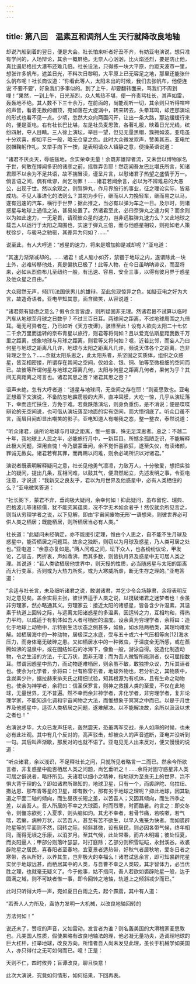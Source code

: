 ```yaml
---
---
---
```

title: 第八回　温素互和调剂人生 天行就降改良地轴
---



却说汽船到着的翌日，便是大会。社长怕来听者好丑不齐，有妨亚电演说，想只准有学问的，入场辩论，其余一概屏绝。无奈人心汹汹，比火焰还烈，要是防止他，真比遏尼格拉大瀑布还难几倍。社长设法，只得拣一块大平原，约距天波市一里，想张许多帆布，遮盖日光，不料次日黎明，大平原上已无容足之地，那里还能张什么帆布呢！社长商议道：“你看此等人，太阳未出的时候，我们去张帆布，他便连说‘不要不要’，好象我们多事似的。到了上午，却要翻转面来，骂我们不周到哩！”果然，一到上午，日光渐烈，众人焦热不堪，便一齐责骂社长，其声如雷，轰轰地不绝。其人数不下三十余万，在前面的，尚能观听一切，其余则只听得喧哗的声音，看着无数的帽顶，宛如落在大旋涡中，转来转去，头晕耳鸣，却连那演坛的形式也看不见一点。少顷，忽然大众向两面闪开，让出一条大路，那边缓缓行来的，便是亚电。右有社长巴比堪，左是社员麦思敦，各著礼服，映着日光光线，缤纷四射，夺人目睛。三人徐上演坛，举目一望，但见无量黑帽，簇拥如波。亚电虽十分欢喜，却如平日一般，略无仓皇之色。此时大众微发欢声，赞美其志。亚电忙脱帽鞠躬作礼，又举手向下一按，是表明请众人镇静之意，便操英语说道：

“诸君不厌炎天，辱临兹地，余实荣幸无量！余既非雄辩者流，又未尝以博物家名于世，何敢在博闻多识的诸彦之前，摇唇弄舌耶！然窃闻吾友巴比堪氏所言，知诸君颇不以余为不足共语，故不揣冒渎，谨呈片言，以慰诸君子热望之盛情于万一。倘言语之间，偶有纰谬，尚乞勿罪！……诸君若闻余言，必以为不辨难易的大愚公，出现于世。然以余观之，则驾弹丸，作月界旅行的事业，征之理论实际，皆易成功。不见人事进化的法则么？其初为步行，继而以人力挽轻车，继而易之以马，遂有迅速的汽车，横行于世界；据此推之，当必有以弹为车之一日。及尔时，则诸惑星与地球上通信之法，甚易处置了。然诸君至此，必曰奈弹丸之速力何？而余则以为如此速力，一无足畏，请观彼众星的速力，岂非远胜弹丸速力么？又此地球之载吾人以运行于太阳之周围也，实速于弹丸三倍，而与他惑星相较，则宛如老人策杖徐步，与骏马之驰驱，其差异为何如？……”

说至此，有人大呼道：“惑星的速力，将来是增加抑是减却呢？”亚电道：

“其速力渐渐减却的。……诸君！或人脑小如芥，禁锢于地球之内，遂谓除此一块土外，必难转移他处，真是偏执已极了！此等人物，在今日虽呐呐诽议，而至将来，必如从烈伯布儿至纽约一般，有迅速、容易、安全三事，以得有彼月界于惑星及他众星之自由。”

大众寂然无声，倾[11]法国侠男儿的雄辩。至此忽现惊异之色，如疑亚电之好为大言，故造奇语者。亚电早知其意，面含微笑，从容说道：

“诸君颇有疑虑之意么？假令余言皆虚，则所疑固非无理。然诸君曷不试算以临时汽车从地球至月球之日数乎？不过三百日耳。两球间之距离，不过地球周围之九倍耳。毫无可异者在，乃已如听《天方夜谭》，骇怪至此！设有人欲向太阳二十七亿二千余万里而运转的奈布青星以旅行，则君等将何如？且以爱克佉斯星距我数千万里之距离，想象地球与月球之距离，则君等又将何如？噫，近若比邻，而妄人乃曰何星与地球之距离凡几许，地球与太阳之距离凡几许，频说天体各个之距离，岂非背理之至么？……余就太阳系思之，此太阳系者，系坚固之实质体，组织之众惑星，皆互相密接，所谓存在其间之空间，仅如金、银、铜、铂等至微极细的空间而已。故彼等所谓何星与地球之距离几何，太阳与何星之距离几何者，果何为乎？其间无真距离之可言也。诸君其思之否？诸君其思之否？”

语声未绝，忽有大呼者道：“道星与地球间，无空间之存在耶！”则麦思敦也。亚电正想着下文演说，不备防忽地霹雳般的大声，直冲耳膜，大吃一惊，几乎从演坛落下，幸而连忙扶住，方免于难。若竟跌落演坛，则身负重伤，是不消说；便是喋喋辩论的无空间说，也可借从演坛落至地面的实有空间，而大悟彻底了。听众口虽不言，而眉目间却显出嘲笑的影子。亚电知道人有嘲我之态，整一整衣，泰然说道：

“听众诸君，适所论地球与月球之距离，惟一细事，殊无足深思者。总之：不越二十年，我地球上人民之半，必能旅行月中，一新耳目。所憾余孤陋乏识，不能解释此极大问题，深用自愧！今乃屡蒙垂问，余不觉忻喜欲狂，遂至失仪，有渎诸颜，罪诚无赦矣。诸君若宥其罪，而再赐以问难，则余必竭所识以对诸君。”

演说者既表明解释疑问之意，社长见他勇气凛凛，力敌万人，十分敬爱，想把实验上的疑问，提出几条，互相问难，以鼓其气，便肃然起立，先述发明之事，令亚电注意，才说道：“我新交之良友乎，君以为月世界及他惑星中，必有人类栖住的么？”亚电微笑答道：

“社长阁下，蒙君不弃，垂询极大疑问，余幸何如！抑此疑问，虽布留佗、瑞典、巴格波儿等诸硕儒，犹不能究其蕴奥，况不学无术如余者乎！然仅就余所见言之，则当从穷理学者之说，以下见解，即由‘宇宙间废物无形’一语想来，则彼世界必可供人类之栖居；既能栖居，则所栖居当必有人类。”

社长道：“此疑问未经确定，亦不能援引定理，惟由个人思之，自不能不生月球及惑星中，能否栖居之问题耳。故余之独断，则窃以为月球及惑星，乃人类可居之处也。”亚电道：“余意亦复如是。”两人问难之间，坛下众人，也各纷纷议论，甲发论，乙驳击，丙折衷，声如鼎沸，而其多数，则皆执月界及惑星中无可居人类之理。其说道：“若人类欲栖居他世界中，则天授的性质，必当随惑星与太阳的距离而大行变革，否则或为大热力所炙，或为大寒威所虐，断无生存之理的。”亚电答道：

“余适与社长言，未及细听诸君之说，敢谢诸君，并乞少令会场静肃，余将表明反对之意见矣。盖余实将主张，彼世界适于人类之说，以搅破诸君之迷梦者也！余虽非穷理家，然亦略通其义。穷理家云：接近太阳的诸惑星，皆各含少许温素，其温素于轨道上回转之际，与远离太阳诸惑星的多温素，因运转之力，互相均和，得热力平均，以成适于有机体如吾人者可栖居的温度。设余真为穷理学者，余将曰：造化于地球上动物中，示特别生活状态之例甚多，如鱼，如水陆两栖类，其理均难索解。如栖居海中的一种动物，居极深之水底，受与五十或六十气压相等向[12]海水压力，而身体毫无破碎之患。又如栖居水中的一种微虫，于温度全无所感，或在蒸腾如沸的温泉中，或在固结如石的冰海下，像鱼一般，游泳自得。彼造化制造动物，令之生活的方法，千汇万状，固非无理；而为吾人微智所能测者，仅可屈指数耳。然谓因惑星中热力，而动物遂难栖居，则余虽不敏，敢独排众议，力斥其诬者也。使余为化学者，余将曰：世有称雷石者，地球外物也，若分析之，其物质中，含炭素少许，据拉赫来排夫氏之精细试验，知其根源为有机体，且有生命之动物也。使余为神学者，余将曰：信圣保罗言，则神之救援人类的至爱，不仅在此地球，无量世界，无不普遍。然不幸而余非神学者，非化学者，非穷理学者，复非论理学家，不能知造化调和宇宙间物之大法，而惟想象于冥冥之中而已。以是于月世界及他惑星中，适否人类栖居之问题，遂难解决。以不能解决故，余所以汲汲以求之者也！”

右演说才毕，大众已发声狂吼，轰然震天，恐虽两军交战，杀人如麻的时候，也未必有此壮观。其中有几个反对的，高声驳击，却被众人的声音遮断，亚电并没听到一句。其后叫声渐歇，那反对的也就不语了。亚电见无人出来反对，便又慢慢的说道：

“听众诸君，余以浅识，不足释社长之问，只就所见者略言一二而已。然余今所欲言者，非复惑星中能否栖居人类之问题，尚乞垂听之！……余将对固守惑星非人类可居之僻说者，略抒所见。夫诸君以细小之精神，指地球为至良无上的世界，岂不惧大背于理的么？即如诸君所熟知的，地球卫星，只有一个，而裘辟陀、乌拉纽、撒达恩、那布青等星的卫星，却有数个，那有劣于地球之理呢？抑此地球，因其轨道之平面二轴的倾向，而生昼夜长短之差，以苦吾人；又因其倾向，而生四季之差，以苦吾人。吾人所居的不幸之大球面，时而烈寒，时而酷暑。约言之：即交冬令，则僵冻欲死；入夏季，则头脑如灼。其尤不幸者，若骨节痛，若咳嗽，若气喘，若癞，病种万状，以苦吾人，甚至有苦不欲生，以早入鬼箓为快者。而如裘辟陀星等的平面则不然，回转之际，倾斜甚微，设有居民，则必因各带气候，终年相同，而得无垠之乐康，以消岁月。至其气候，此处常春，而卉木明媚；彼处恒夏，而炎阳逼人；甲部分则落叶瑟瑟，时打庭除；乙部分则积雪皑皑，永封溪谷。故裘辟陀星之居民，喜春阳者至春地，宜夏景者适热带，好秋气者居秋地，爱冬日者之寒带，各从所好，以养其生，岂非极大的幸福么！诸君试思余言，即可知裘辟陀星实优于地球远甚，而栖居其中的人类，与吾曹不幸之人类较，其才智体力，必当优胜之理，也就毫无疑义了。今于他事，姑不措问，吾人若欲如裘辟陀星一般，达于圆满之域，则不可缺者惟一事，即令回转之地轴，轨道上之倾斜减少而已。”

此时只听得大呼一声，宛如夏日白雨之先，起个霹雳，其中有人道：

“若吾人人力所及，盍协力发明一大机械，以改良地轴回转的

方法何如！”

说还未了，赞叹的声音，又如雷动。发言者为谁？则名轰美国的大滑稽家麦思敦也。凡美国人性质，假使果略有改良地轴法的理，他必凝无量功夫，造调理地球的巨大杠杆，扛举地球，改良方向，所惜者吾人尚未发见此理，虽长于机械学如美国人，亦只得付之无可如何而已。噫！正是：

天则不仁，四时攸异；盲谭改良，聊且快意！

此次大演说，究竟如何情形，如何结果，下回再表。